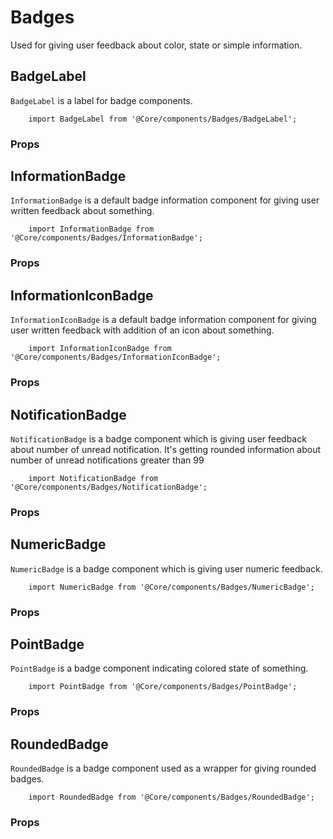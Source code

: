 
<Meta title="Components API|Badges" />

# Badges

Used for giving user feedback about color, state or simple information.

## BadgeLabel

`BadgeLabel` is a label for badge components.

```
    import BadgeLabel from '@Core/components/Badges/BadgeLabel';
```

### Props

<Props of={BadgeLabel} />

## InformationBadge

`InformationBadge` is a default badge information component for giving user written feedback about something.

```
    import InformationBadge from '@Core/components/Badges/InformationBadge';
```

### Props

<Props of={InformationBadge} />

## InformationIconBadge

`InformationIconBadge` is a default badge information component for giving user written feedback with addition of an icon about something.

```
    import InformationIconBadge from '@Core/components/Badges/InformationIconBadge';
```

### Props

<Props of={InformationIconBadge} />

## NotificationBadge

`NotificationBadge` is a badge component which is giving user feedback about number of unread notification. It's getting rounded information about number of unread notifications greater than 99

```
    import NotificationBadge from '@Core/components/Badges/NotificationBadge';
```

### Props

<Props of={NotificationBadge} />

## NumericBadge

`NumericBadge` is a badge component which is giving user numeric feedback.

```
    import NumericBadge from '@Core/components/Badges/NumericBadge';
```

### Props

<Props of={NumericBadge} />

## PointBadge

`PointBadge` is a badge component indicating colored state of something.

```
    import PointBadge from '@Core/components/Badges/PointBadge';
```

### Props

<Props of={PointBadge} />

## RoundedBadge

`RoundedBadge` is a badge component used as a wrapper for giving rounded badges.

```
    import RoundedBadge from '@Core/components/Badges/RoundedBadge';
```

### Props

<Props of={RoundedBadge} />

